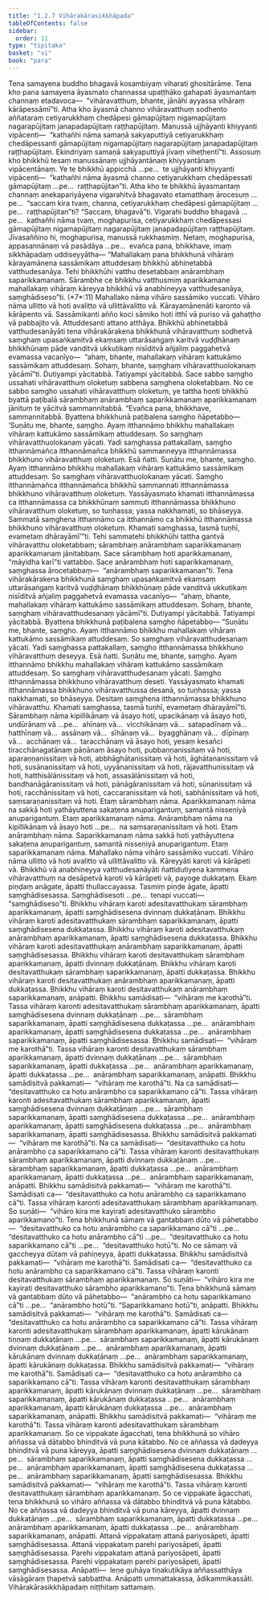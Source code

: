 ```yaml
---
title: "1.2.7 Vihārakārasikkhāpada"
tableOfContents: false
sidebar:
  order: 11
type: "tipitaka"
basket: "vi"
book: "para"
---
```



<DynamicBreadcrumb />

<Division number="365" book="para">

<Paragraph number="1512" book="para">
Tena samayena buddho bhagavā kosambiyaṃ viharati ghositārāme. Tena kho pana samayena āyasmato channassa upaṭṭhāko gahapati āyasmantaṃ channaṃ etadavoca—  “vihāravatthuṃ, bhante, jānāhi ayyassa vihāraṃ kārāpessāmī”ti. Atha kho āyasmā channo vihāravatthuṃ sodhento aññataraṃ cetiyarukkhaṃ chedāpesi gāmapūjitaṃ nigamapūjitaṃ nagarapūjitaṃ janapadapūjitaṃ raṭṭhapūjitaṃ. Manussā ujjhāyanti khiyyanti vipācenti—  “kathañhi nāma samaṇā sakyaputtiyā cetiyarukkhaṃ chedāpessanti gāmapūjitaṃ nigamapūjitaṃ nagarapūjitaṃ janapadapūjitaṃ raṭṭhapūjitaṃ. Ekindriyaṃ samaṇā sakyaputtiyā jīvaṃ viheṭhentī”ti.
</Paragraph>

<Paragraph number="1513" book="para">
Assosuṃ kho bhikkhū tesaṃ manussānaṃ ujjhāyantānaṃ khiyyantānaṃ vipācentānaṃ. Ye te bhikkhū appicchā …pe…  te ujjhāyanti khiyyanti vipācenti—  “kathañhi nāma āyasmā channo cetiyarukkhaṃ chedāpessati gāmapūjitaṃ …pe…  raṭṭhapūjitan”ti.
</Paragraph>

<Paragraph number="1514" book="para">
Atha kho te bhikkhū āyasmantaṃ channaṃ anekapariyāyena vigarahitvā bhagavato etamatthaṃ ārocesuṃ …pe…  “saccaṃ kira tvaṃ, channa, cetiyarukkhaṃ chedāpesi gāmapūjitaṃ …pe…  raṭṭhapūjitan”ti? “Saccaṃ, bhagavā”ti. Vigarahi buddho bhagavā …pe…  kathañhi nāma tvaṃ, moghapurisa, cetiyarukkhaṃ chedāpessasi gāmapūjitaṃ nigamapūjitaṃ nagarapūjitaṃ janapadapūjitaṃ raṭṭhapūjitaṃ. Jīvasaññino hi, moghapurisa, manussā rukkhasmiṃ. Netaṃ, moghapurisa, appasannānaṃ vā pasādāya …pe…  evañca pana, bhikkhave, imaṃ sikkhāpadaṃ uddiseyyātha—
</Paragraph>

</Division>
<Division number="366" book="para">

<Paragraph number="1515" book="para">
<Emphasis>“Mahallakaṃ pana bhikkhunā vihāraṃ kārayamānena sassāmikaṃ attuddesaṃ bhikkhū abhinetabbā vatthudesanāya. Tehi bhikkhūhi vatthu desetabbaṃ anārambhaṃ saparikkamanaṃ. Sārambhe ce bhikkhu vatthusmiṃ aparikkamane mahallakaṃ vihāraṃ kāreyya bhikkhū vā anabhineyya vatthudesanāya, saṃghādiseso”</Emphasis>ti. (*7*:<Emphasis>11</Emphasis>)
</Paragraph>

</Division>
<Division number="367" book="para">

<Paragraph number="1516" book="para">
<Emphasis>Mahallako</Emphasis> nāma vihāro sassāmiko vuccati.
</Paragraph>

<Paragraph number="1517" book="para">
<Emphasis>Vihāro</Emphasis> nāma ullitto vā hoti avalitto vā ullittāvalitto vā.
</Paragraph>

<Paragraph number="1518" book="para">
<Emphasis>Kārayamānenā</Emphasis>ti karonto vā kārāpento vā.
</Paragraph>

<Paragraph number="1519" book="para">
<Emphasis>Sassāmikan</Emphasis>ti añño koci sāmiko hoti itthī vā puriso vā gahaṭṭho vā pabbajito vā.
</Paragraph>

<Paragraph number="1520" book="para">
<Emphasis>Attuddesan</Emphasis>ti attano atthāya.
</Paragraph>

<Paragraph number="1521" book="para">
<Emphasis>Bhikkhū abhinetabbā vatthudesanāyā</Emphasis>ti tena vihārakārakena bhikkhunā vihāravatthuṃ sodhetvā saṃghaṃ upasaṅkamitvā ekaṃsaṃ uttarāsaṅgaṃ karitvā vuḍḍhānaṃ bhikkhūnaṃ pāde vanditvā ukkuṭikaṃ nisīditvā añjaliṃ paggahetvā evamassa vacanīyo—  “ahaṃ, bhante, mahallakaṃ vihāraṃ kattukāmo sassāmikaṃ attuddesaṃ. Sohaṃ, bhante, saṃghaṃ vihāravatthuolokanaṃ yācāmī”ti. Dutiyampi yācitabbā. Tatiyampi yācitabbā. Sace sabbo saṃgho ussahati vihāravatthuṃ oloketuṃ sabbena saṃghena oloketabbaṃ. No ce sabbo saṃgho ussahati vihāravatthuṃ oloketuṃ, ye tattha honti bhikkhū byattā paṭibalā sārambhaṃ anārambhaṃ saparikkamanaṃ aparikkamanaṃ jānituṃ te yācitvā sammannitabbā. “Evañca pana, bhikkhave, sammannitabbā. Byattena bhikkhunā paṭibalena saṃgho ñāpetabbo—
</Paragraph>

</Division>
<Division number="368" book="para">

<Paragraph number="1522" book="para">
‘Suṇātu me, bhante, saṃgho. Ayaṃ itthannāmo bhikkhu mahallakaṃ vihāraṃ kattukāmo sassāmikaṃ attuddesaṃ. So saṃghaṃ vihāravatthuolokanaṃ yācati. Yadi saṃghassa pattakallaṃ, saṃgho itthannāmañca itthannāmañca bhikkhū sammanneyya itthannāmassa bhikkhuno vihāravatthuṃ oloketuṃ. Esā ñatti.
</Paragraph>

<Paragraph number="1523" book="para">
Suṇātu me, bhante, saṃgho. Ayaṃ itthannāmo bhikkhu mahallakaṃ vihāraṃ kattukāmo sassāmikaṃ attuddesaṃ. So saṃghaṃ vihāravatthuolokanaṃ yācati. Saṃgho itthannāmañca itthannāmañca bhikkhū sammannati itthannāmassa bhikkhuno vihāravatthuṃ oloketuṃ. Yassāyasmato khamati itthannāmassa ca itthannāmassa ca bhikkhūnaṃ sammuti itthannāmassa bhikkhuno vihāravatthuṃ oloketuṃ, so tuṇhassa; yassa nakkhamati, so bhāseyya.
</Paragraph>

<Paragraph number="1524" book="para">
Sammatā saṃghena itthannāmo ca itthannāmo ca bhikkhū itthannāmassa bhikkhuno vihāravatthuṃ oloketuṃ. Khamati saṃghassa, tasmā tuṇhī, evametaṃ dhārayāmī’”ti.
</Paragraph>

</Division>
<Division number="369" book="para">

<Paragraph number="1525" book="para">
Tehi sammatehi bhikkhūhi tattha gantvā vihāravatthu oloketabbaṃ; sārambhaṃ anārambhaṃ saparikkamanaṃ aparikkamanaṃ jānitabbaṃ. Sace sārambhaṃ hoti aparikkamanaṃ, “māyidha karī”ti vattabbo. Sace anārambhaṃ hoti saparikkamanaṃ, saṃghassa ārocetabbaṃ—  “anārambhaṃ saparikkamanan”ti. Tena vihārakārakena bhikkhunā saṃghaṃ upasaṅkamitvā ekaṃsaṃ uttarāsaṅgaṃ karitvā vuḍḍhānaṃ bhikkhūnaṃ pāde vanditvā ukkuṭikaṃ nisīditvā añjaliṃ paggahetvā evamassa vacanīyo—  “ahaṃ, bhante, mahallakaṃ vihāraṃ kattukāmo sassāmikaṃ attuddesaṃ. Sohaṃ, bhante, saṃghaṃ vihāravatthudesanaṃ yācāmī”ti. Dutiyampi yācitabbā. Tatiyampi yācitabbā. Byattena bhikkhunā paṭibalena saṃgho ñāpetabbo—
</Paragraph>

</Division>
<Division number="370" book="para">

<Paragraph number="1526" book="para">
“Suṇātu me, bhante, saṃgho. Ayaṃ itthannāmo bhikkhu mahallakaṃ vihāraṃ kattukāmo sassāmikaṃ attuddesaṃ. So saṃghaṃ vihāravatthudesanaṃ yācati. Yadi saṃghassa pattakallaṃ, saṃgho itthannāmassa bhikkhuno vihāravatthuṃ deseyya. Esā ñatti.
</Paragraph>

<Paragraph number="1527" book="para">
Suṇātu me, bhante, saṃgho. Ayaṃ itthannāmo bhikkhu mahallakaṃ vihāraṃ kattukāmo sassāmikaṃ attuddesaṃ. So saṃghaṃ vihāravatthudesanaṃ yācati. Saṃgho itthannāmassa bhikkhuno vihāravatthuṃ deseti. Yassāyasmato khamati itthannāmassa bhikkhuno vihāravatthussa desanā, so tuṇhassa; yassa nakkhamati, so bhāseyya.
</Paragraph>

<Paragraph number="1528" book="para">
Desitaṃ saṃghena itthannāmassa bhikkhuno vihāravatthu. Khamati saṃghassa, tasmā tuṇhī, evametaṃ dhārayāmī”ti.
</Paragraph>

</Division>
<Division number="371" book="para">

<Paragraph number="1529" book="para">
<Emphasis>Sārambhaṃ</Emphasis> nāma kipillikānaṃ vā āsayo hoti, upacikānaṃ vā āsayo hoti, undūrānaṃ vā …pe…  ahīnaṃ vā…  vicchikānaṃ vā…  satapadīnaṃ vā…  hatthīnaṃ vā…  assānaṃ vā…  sīhānaṃ vā…  byagghānaṃ vā…  dīpīnaṃ vā…  acchānaṃ vā…  taracchānaṃ vā āsayo hoti, yesaṃ kesañci tiracchānagatānaṃ pāṇānaṃ āsayo hoti, pubbaṇṇanissitaṃ vā hoti, aparaṇṇanissitaṃ vā hoti, abbhāghātanissitaṃ vā hoti, āghātananissitaṃ vā hoti, susānanissitaṃ vā hoti, uyyānanissitaṃ vā hoti, rājavatthunissitaṃ vā hoti, hatthisālānissitaṃ vā hoti, assasālānissitaṃ vā hoti, bandhanāgāranissitaṃ vā hoti, pānāgāranissitaṃ vā hoti, sūnanissitaṃ vā hoti, racchānissitaṃ vā hoti, caccaranissitaṃ vā hoti, sabhānissitaṃ vā hoti, saṃsaraṇanissitaṃ vā hoti. Etaṃ sārambhaṃ nāma.
</Paragraph>

<Paragraph number="1530" book="para">
<Emphasis>Aparikkamanaṃ</Emphasis> nāma na sakkā hoti yathāyuttena sakaṭena anuparigantuṃ, samantā nisseṇiyā anuparigantuṃ. Etaṃ aparikkamanaṃ nāma.
</Paragraph>

<Paragraph number="1531" book="para">
<Emphasis>Anārambhaṃ</Emphasis> nāma na kipillikānaṃ vā āsayo hoti …pe…  na saṃsaraṇanissitaṃ vā hoti. Etaṃ anārambhaṃ nāma.
</Paragraph>

<Paragraph number="1532" book="para">
<Emphasis>Saparikkamanaṃ</Emphasis> nāma sakkā hoti yathāyuttena sakaṭena anuparigantuṃ, samantā nisseṇiyā anuparigantuṃ. Etaṃ saparikkamanaṃ nāma.
</Paragraph>

<Paragraph number="1533" book="para">
<Emphasis>Mahallako</Emphasis> nāma vihāro sassāmiko vuccati.
</Paragraph>

<Paragraph number="1534" book="para">
<Emphasis>Vihāro</Emphasis> nāma ullitto vā hoti avalitto vā ullittāvalitto vā.
</Paragraph>

<Paragraph number="1535" book="para">
<Emphasis>Kāreyyā</Emphasis>ti karoti vā kārāpeti vā.
</Paragraph>

<Paragraph number="1536" book="para">
<Emphasis>Bhikkhū vā anabhineyya vatthudesanāyā</Emphasis>ti ñattidutiyena kammena vihāravatthuṃ na desāpetvā karoti vā kārāpeti vā, payoge dukkaṭaṃ. Ekaṃ piṇḍaṃ anāgate, āpatti thullaccayassa. Tasmiṃ piṇḍe āgate, āpatti saṃghādisesassa.
</Paragraph>

<Paragraph number="1537" book="para">
<Emphasis>Saṃghādiseso</Emphasis>ti …pe…  tenapi vuccati—  “saṃghādiseso”ti.
</Paragraph>

</Division>
<Division number="372" book="para">

<Paragraph number="1538" book="para">
Bhikkhu vihāraṃ karoti adesitavatthukaṃ sārambhaṃ aparikkamanaṃ, āpatti saṃghādisesena dvinnaṃ dukkaṭānaṃ. Bhikkhu vihāraṃ karoti adesitavatthukaṃ sārambhaṃ saparikkamanaṃ, āpatti saṃghādisesena dukkaṭassa. Bhikkhu vihāraṃ karoti adesitavatthukaṃ anārambhaṃ aparikkamanaṃ, āpatti saṃghādisesena dukkaṭassa. Bhikkhu vihāraṃ karoti adesitavatthukaṃ anārambhaṃ saparikkamanaṃ, āpatti saṃghādisesassa.
</Paragraph>

<Paragraph number="1539" book="para">
Bhikkhu vihāraṃ karoti desitavatthukaṃ sārambhaṃ aparikkamanaṃ, āpatti dvinnaṃ dukkaṭānaṃ. Bhikkhu vihāraṃ karoti desitavatthukaṃ sārambhaṃ saparikkamanaṃ, āpatti dukkaṭassa. Bhikkhu vihāraṃ karoti desitavatthukaṃ anārambhaṃ aparikkamanaṃ, āpatti dukkaṭassa. Bhikkhu vihāraṃ karoti desitavatthukaṃ anārambhaṃ saparikkamanaṃ, anāpatti.
</Paragraph>

</Division>
<Division number="373" book="para">

<Paragraph number="1540" book="para">
Bhikkhu samādisati—  “vihāraṃ me karothā”ti. Tassa vihāraṃ karonti adesitavatthukaṃ sārambhaṃ aparikkamanaṃ, āpatti saṃghādisesena dvinnaṃ dukkaṭānaṃ …pe…  sārambhaṃ saparikkamanaṃ, āpatti saṃghādisesena dukkaṭassa …pe…  anārambhaṃ aparikkamanaṃ, āpatti saṃghādisesena dukkaṭassa …pe…  anārambhaṃ saparikkamanaṃ, āpatti saṃghādisesassa.
</Paragraph>

<Paragraph number="1541" book="para">
Bhikkhu samādisati—  “vihāraṃ me karothā”ti. Tassa vihāraṃ karonti desitavatthukaṃ sārambhaṃ aparikkamanaṃ, āpatti dvinnaṃ dukkaṭānaṃ …pe…  sārambhaṃ saparikkamanaṃ, āpatti dukkaṭassa …pe…  anārambhaṃ aparikkamanaṃ, āpatti dukkaṭassa …pe…  anārambhaṃ saparikkamanaṃ, anāpatti.
</Paragraph>

</Division>
<Division number="374" book="para">

<Paragraph number="1542" book="para">
Bhikkhu samādisitvā pakkamati—  “vihāraṃ me karothā”ti. Na ca samādisati—  “desitavatthuko ca hotu anārambho ca saparikkamano cā”ti. Tassa vihāraṃ karonti adesitavatthukaṃ sārambhaṃ aparikkamanaṃ, āpatti saṃghādisesena dvinnaṃ dukkaṭānaṃ …pe…  sārambhaṃ saparikkamanaṃ, āpatti saṃghādisesena dukkaṭassa …pe…  anārambhaṃ aparikkamanaṃ, āpatti saṃghādisesena dukkaṭassa …pe…  anārambhaṃ saparikkamanaṃ, āpatti saṃghādisesassa.
</Paragraph>

<Paragraph number="1543" book="para">
Bhikkhu samādisitvā pakkamati—  “vihāraṃ me karothā”ti. Na ca samādisati—  “desitavatthuko ca hotu anārambho ca saparikkamano cā”ti. Tassa vihāraṃ karonti desitavatthukaṃ sārambhaṃ aparikkamanaṃ, āpatti dvinnaṃ dukkaṭānaṃ …pe…  sārambhaṃ saparikkamanaṃ, āpatti dukkaṭassa …pe…  anārambhaṃ aparikkamanaṃ, āpatti dukkaṭassa …pe…  anārambhaṃ saparikkamanaṃ, anāpatti.
</Paragraph>

</Division>
<Division number="375" book="para">

<Paragraph number="1544" book="para">
Bhikkhu samādisitvā pakkamati—  “vihāraṃ me karothā”ti. Samādisati ca—  “desitavatthuko ca hotu anārambho ca saparikkamano cā”ti. Tassa vihāraṃ karonti adesitavatthukaṃ sārambhaṃ aparikkamanaṃ. So suṇāti—  “vihāro kira me kayirati adesitavatthuko sārambho aparikkamano”ti. Tena bhikkhunā sāmaṃ vā gantabbaṃ dūto vā pāhetabbo—  “desitavatthuko ca hotu anārambho ca saparikkamano cā”ti …pe…  “desitavatthuko ca hotu anārambho cā”ti …pe…  “desitavatthuko ca hotu saparikkamano cā”ti …pe…  “desitavatthuko hotū”ti. No ce sāmaṃ vā gaccheyya dūtaṃ vā pahiṇeyya, āpatti dukkaṭassa.
</Paragraph>

<Paragraph number="1545" book="para">
Bhikkhu samādisitvā pakkamati—  “vihāraṃ me karothā”ti. Samādisati ca—  “desitavatthuko ca hotu anārambho ca saparikkamano cā”ti. Tassa vihāraṃ karonti desitavatthukaṃ sārambhaṃ aparikkamanaṃ. So suṇāti—  “vihāro kira me kayirati desitavatthuko sārambho aparikkamano”ti. Tena bhikkhunā sāmaṃ vā gantabbaṃ dūto vā pāhetabbo—  “anārambho ca hotu saparikkamano cā”ti …pe…  “anārambho hotū”ti. “Saparikkamano hotū”ti, anāpatti.
</Paragraph>

</Division>
<Division number="376" book="para">

<Paragraph number="1546" book="para">
Bhikkhu samādisitvā pakkamati—  “vihāraṃ me karothā”ti. Samādisati ca—  “desitavatthuko ca hotu anārambho ca saparikkamano cā”ti. Tassa vihāraṃ karonti adesitavatthukaṃ sārambhaṃ aparikkamanaṃ, āpatti kārukānaṃ tiṇṇaṃ dukkaṭānaṃ …pe…  sārambhaṃ saparikkamanaṃ, āpatti kārukānaṃ dvinnaṃ dukkaṭānaṃ …pe…  anārambhaṃ aparikkamanaṃ, āpatti kārukānaṃ dvinnaṃ dukkaṭānaṃ …pe…  anārambhaṃ saparikkamanaṃ, āpatti kārukānaṃ dukkaṭassa.
</Paragraph>

<Paragraph number="1547" book="para">
Bhikkhu samādisitvā pakkamati—  “vihāraṃ me karothā”ti. Samādisati ca—  “desitavatthuko ca hotu anārambho ca saparikkamano cā”ti. Tassa vihāraṃ karonti desitavatthukaṃ sārambhaṃ aparikkamanaṃ, āpatti kārukānaṃ dvinnaṃ dukkaṭānaṃ …pe…  sārambhaṃ saparikkamanaṃ, āpatti kārukānaṃ dukkaṭassa …pe…  anārambhaṃ aparikkamanaṃ, āpatti kārukānaṃ dukkaṭassa …pe…  anārambhaṃ saparikkamanaṃ, anāpatti.
</Paragraph>

</Division>
<Division number="377" book="para">

<Paragraph number="1548" book="para">
Bhikkhu samādisitvā pakkamati—  “vihāraṃ me karothā”ti. Tassa vihāraṃ karonti adesitavatthukaṃ sārambhaṃ aparikkamanaṃ. So ce vippakate āgacchati, tena bhikkhunā so vihāro aññassa vā dātabbo bhinditvā vā puna kātabbo. No ce aññassa vā dadeyya bhinditvā vā puna kāreyya, āpatti saṃghādisesena dvinnaṃ dukkaṭānaṃ …pe…  sārambhaṃ saparikkamanaṃ, āpatti saṃghādisesena dukkaṭassa …pe…  anārambhaṃ aparikkamanaṃ, āpatti saṃghādisesena dukkaṭassa …pe…  anārambhaṃ saparikkamanaṃ, āpatti saṃghādisesassa.
</Paragraph>

<Paragraph number="1549" book="para">
Bhikkhu samādisitvā pakkamati—  “vihāraṃ me karothā”ti. Tassa vihāraṃ karonti desitavatthukaṃ sārambhaṃ aparikkamanaṃ. So ce vippakate āgacchati, tena bhikkhunā so vihāro aññassa vā dātabbo bhinditvā vā puna kātabbo. No ce aññassa vā dadeyya bhinditvā vā puna kāreyya, āpatti dvinnaṃ dukkaṭānaṃ …pe…  sārambhaṃ saparikkamanaṃ, āpatti dukkaṭassa …pe…  anārambhaṃ aparikkamanaṃ, āpatti dukkaṭassa …pe…  anārambhaṃ saparikkamanaṃ, anāpatti.
</Paragraph>

</Division>
<Division number="378" book="para">

<Paragraph number="1550" book="para">
Attanā vippakataṃ attanā pariyosāpeti, āpatti saṃghādisesassa.
</Paragraph>

<Paragraph number="1551" book="para">
Attanā vippakataṃ parehi pariyosāpeti, āpatti saṃghādisesassa.
</Paragraph>

<Paragraph number="1552" book="para">
Parehi vippakataṃ attanā pariyosāpeti, āpatti saṃghādisesassa.
</Paragraph>

<Paragraph number="1553" book="para">
Parehi vippakataṃ parehi pariyosāpeti, āpatti saṃghādisesassa.
</Paragraph>

</Division>
<Division number="379" book="para">

<Paragraph number="1554" book="para">
Anāpatti—  leṇe guhāya tiṇakuṭikāya aññassatthāya vāsāgāraṃ ṭhapetvā sabbattha. Anāpatti ummattakassa, ādikammikassāti.

</Paragraph>
</Division>

<Paragraph number="1555" type="center" book="para">
Vihārakārasikkhāpadaṃ niṭṭhitaṃ sattamaṃ.
</Paragraph>